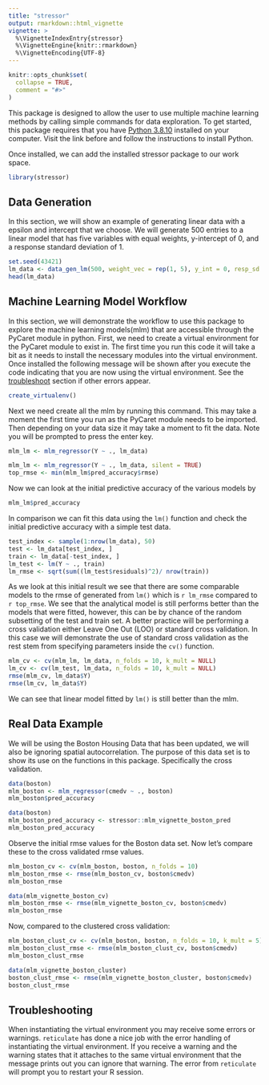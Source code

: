 ```yaml
---
title: "stressor"
output: rmarkdown::html_vignette
vignette: >
  %\VignetteIndexEntry{stressor}
  %\VignetteEngine{knitr::rmarkdown}
  %\VignetteEncoding{UTF-8}
---
```


```r
knitr::opts_chunk$set(
  collapse = TRUE,
  comment = "#>"
)
```

This package is designed to allow the user to use multiple machine learning 
methods by calling simple commands for data exploration. To get started, this 
package requires that you have <a href = https://www.python.org/downloads/release/python-3810/>Python 3.8.10</a>
installed on your computer. Visit the link before and follow the instructions to
install Python. 

Once installed, we can add the installed stressor package to our work space.
```r
library(stressor)
```

## Data Generation

In this section, we will show an example of generating linear data with a epsilon
and intercept that we choose. We will generate 500 entries to a
linear model that has five variables with equal weights, y-intercept of 0, and a
response standard deviation of 1.
```r
set.seed(43421)
lm_data <- data_gen_lm(500, weight_vec = rep(1, 5), y_int = 0, resp_sd = 1)
head(lm_data)
```

## Machine Learning Model Workflow

In this section, we will demonstrate the workflow to use this package to explore
the machine learning models(mlm) that are accessible through the PyCaret module
in python. First, we need to create a virtual environment for the PyCaret module
to exist in. The first time you run this code it will take a bit as it needs to 
install the necessary modules into the virtual environment. Once installed the 
following message will be shown after you execute the code indicating that you
are now using the virtual environment. See the <a href=#troubleshoot>
troubleshoot</a> section if other errors appear.
```r
create_virtualenv()
```

Next we need create all the mlm by running this command. This may take a moment
the first time you run as the PyCaret module needs to be imported. Then
depending on your data size it may take a moment to fit the data. Note you will
be prompted to press the enter key.
```r
mlm_lm <- mlm_regressor(Y ~ ., lm_data)
```

```r
mlm_lm <- mlm_regressor(Y ~ ., lm_data, silent = TRUE)
top_rmse <- min(mlm_lm$pred_accuracy$rmse)
```

Now we can look at the initial predictive accuracy of the various models by
```r
mlm_lm$pred_accuracy
```

In comparison we can fit this data using the `lm()` function and check the 
initial predictive accuracy with a simple test data.
```r
test_index <- sample(1:nrow(lm_data), 50)
test <- lm_data[test_index, ]
train <- lm_data[-test_index, ]
lm_test <- lm(Y ~ ., train)
lm_rmse <- sqrt(sum((lm_test$residuals)^2)/ nrow(train))
```

As we look at this initial result we see that there are some comparable models 
to the rmse of generated from `lm()` which is `r lm_rmse` compared to 
`r top_rmse`. We see that the analytical model is still performs better than the
models that were fitted, however, this can be by chance of the random subsetting
of the test and train set. A better practice will be performing a cross 
validation either Leave One Out (LOO) or standard cross validation. In this case
we will demonstrate the use of standard cross validation as the rest stem from
specifying parameters inside the `cv()` function.
```r
mlm_cv <- cv(mlm_lm, lm_data, n_folds = 10, k_mult = NULL)
lm_cv <- cv(lm_test, lm_data, n_folds = 10, k_mult = NULL)
rmse(mlm_cv, lm_data$Y)
rmse(lm_cv, lm_data$Y)
```
We can see that linear model fitted by `lm()` is still better than the mlm.

## Real Data Example
We will be using the Boston Housing Data that has been updated, we will also be
ignoring spatial autocorrelation. The purpose of this data set is to show its 
use on the functions in this package. Specifically the cross validation. 
```r
data(boston)
mlm_boston <- mlm_regressor(cmedv ~ ., boston)
mlm_boston$pred_accuracy
```

```r
data(boston)
mlm_boston_pred_accuracy <- stressor::mlm_vignette_boston_pred
mlm_boston_pred_accuracy
```
Observe the initial rmse values for the Boston data set. Now let's compare these
to the cross validated rmse values.
```r
mlm_boston_cv <- cv(mlm_boston, boston, n_folds = 10)
mlm_boston_rmse <- rmse(mlm_boston_cv, boston$cmedv)
mlm_boston_rmse
```
```r
data(mlm_vignette_boston_cv)
mlm_boston_rmse <- rmse(mlm_vignette_boston_cv, boston$cmedv)
mlm_boston_rmse
```

Now, compared to the clustered cross validation:
```r
mlm_boston_clust_cv <- cv(mlm_boston, boston, n_folds = 10, k_mult = 5)
mlm_boston_clust_rmse <- rmse(mlm_boston_clust_cv, boston$cmedv)
mlm_boston_clust_rmse
```
```r
data(mlm_vignette_boston_cluster)
boston_clust_rmse <- rmse(mlm_vignette_boston_cluster, boston$cmedv)
boston_clust_rmse
```

<div id="troubleshoot">
## Troubleshooting
When instantiating the virtual environment you may receive some errors or 
warnings. `reticulate` has done a nice job with the error handling of 
instantiating the virtual environment. If you receive a warning and the warning
states that it attaches to the same virtual environment that the message prints
out you can ignore that warning. The error from `reticulate` will prompt you to 
restart your R session.
</div>
